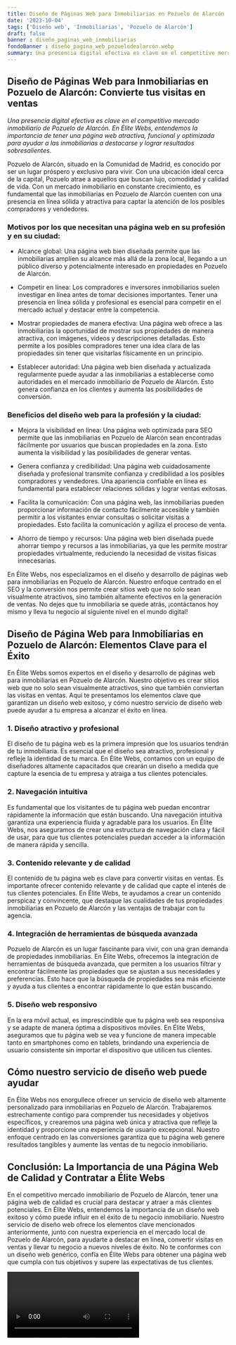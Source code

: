 ```yaml
---
title: Diseño de Páginas Web para Inmobiliarias en Pozuelo de Alarcón
date: '2023-10-04'
tags: ['Diseño web', 'Inmobiliarias', 'Pozuelo de Alarcón']
draft: false
banner : diseño_paginas_web_inmobiliarias
fondoBanner : diseño_pagina_web_pozuelodealarcón.webp
summary: Una presencia digital efectiva es clave en el competitivo mercado inmobiliario de Pozuelo de Alarcón. En Élite Webs, entendemos la importancia de tener una página web atractiva, funcional y optimizada para ayudar a las inmobiliarias a destacarse y lograr resultados sobresalientes.
---
```


## Diseño de Páginas Web para Inmobiliarias en Pozuelo de Alarcón: Convierte tus visitas en ventas

*Una presencia digital efectiva es clave en el competitivo mercado inmobiliario de Pozuelo de Alarcón. En Élite Webs, entendemos la importancia de tener una página web atractiva, funcional y optimizada para ayudar a las inmobiliarias a destacarse y lograr resultados sobresalientes.*

Pozuelo de Alarcón, situado en la Comunidad de Madrid, es conocido por ser un lugar próspero y exclusivo para vivir. Con una ubicación ideal cerca de la capital, Pozuelo atrae a aquellos que buscan lujo, comodidad y calidad de vida. Con un mercado inmobiliario en constante crecimiento, es fundamental que las inmobiliarias en Pozuelo de Alarcón cuenten con una presencia en línea sólida y atractiva para captar la atención de los posibles compradores y vendedores.

### Motivos por los que necesitan una página web en su profesión y en su ciudad:

- Alcance global: Una página web bien diseñada permite que las inmobiliarias amplíen su alcance más allá de la zona local, llegando a un público diverso y potencialmente interesado en propiedades en Pozuelo de Alarcón.

- Competir en línea: Los compradores e inversores inmobiliarios suelen investigar en línea antes de tomar decisiones importantes. Tener una presencia en línea sólida y profesional es esencial para competir en el mercado actual y destacar entre la competencia.

- Mostrar propiedades de manera efectiva: Una página web ofrece a las inmobiliarias la oportunidad de mostrar sus propiedades de manera atractiva, con imágenes, videos y descripciones detalladas. Esto permite a los posibles compradores tener una idea clara de las propiedades sin tener que visitarlas físicamente en un principio.

- Establecer autoridad: Una página web bien diseñada y actualizada regularmente puede ayudar a las inmobiliarias a establecerse como autoridades en el mercado inmobiliario de Pozuelo de Alarcón. Esto genera confianza en los clientes y aumenta las posibilidades de conversión.

### Beneficios del diseño web para la profesión y la ciudad:

- Mejora la visibilidad en línea: Una página web optimizada para SEO permite que las inmobiliarias en Pozuelo de Alarcón sean encontradas fácilmente por usuarios que buscan propiedades en la zona. Esto aumenta la visibilidad y las posibilidades de generar ventas.

- Genera confianza y credibilidad: Una página web cuidadosamente diseñada y profesional transmite confianza y credibilidad a los posibles compradores y vendedores. Una apariencia confiable en línea es fundamental para establecer relaciones sólidas y lograr ventas exitosas.

- Facilita la comunicación: Con una página web, las inmobiliarias pueden proporcionar información de contacto fácilmente accesible y también permitir a los visitantes enviar consultas o solicitar visitas a propiedades. Esto facilita la comunicación y agiliza el proceso de venta.

- Ahorro de tiempo y recursos: Una página web bien diseñada puede ahorrar tiempo y recursos a las inmobiliarias, ya que les permite mostrar propiedades virtualmente, reduciendo la necesidad de visitas físicas innecesarias.

En Élite Webs, nos especializamos en el diseño y desarrollo de páginas web para inmobiliarias en Pozuelo de Alarcón. Nuestro enfoque centrado en el SEO y la conversión nos permite crear sitios web que no solo sean visualmente atractivos, sino también altamente efectivos en la generación de ventas. No dejes que tu inmobiliaria se quede atrás, ¡contáctanos hoy mismo y lleva tu negocio al siguiente nivel en el mundo digital!

<GifSeo />

<Cta />

## Diseño de Página Web para Inmobiliarias en Pozuelo de Alarcón: Elementos Clave para el Éxito

En Élite Webs somos expertos en el diseño y desarrollo de páginas web para inmobiliarias en Pozuelo de Alarcón. Nuestro objetivo es crear sitios web que no solo sean visualmente atractivos, sino que también conviertan las visitas en ventas. Aquí te presentamos los elementos clave que garantizan un diseño web exitoso, y cómo nuestro servicio de diseño web puede ayudar a tu empresa a alcanzar el éxito en línea.

### 1. Diseño atractivo y profesional

El diseño de tu página web es la primera impresión que los usuarios tendrán de tu inmobiliaria. Es esencial que el diseño sea atractivo, profesional y refleje la identidad de tu marca. En Élite Webs, contamos con un equipo de diseñadores altamente capacitados que crearán un diseño a medida que capture la esencia de tu empresa y atraiga a tus clientes potenciales.

### 2. Navegación intuitiva

Es fundamental que los visitantes de tu página web puedan encontrar rápidamente la información que están buscando. Una navegación intuitiva garantiza una experiencia fluida y agradable para los usuarios. En Élite Webs, nos aseguramos de crear una estructura de navegación clara y fácil de usar, para que tus clientes potenciales puedan acceder a la información de manera rápida y sencilla.

### 3. Contenido relevante y de calidad

El contenido de tu página web es clave para convertir visitas en ventas. Es importante ofrecer contenido relevante y de calidad que capte el interés de tus clientes potenciales. En Élite Webs, te ayudamos a crear un contenido perspicaz y convincente, que destaque las cualidades de tus propiedades inmobiliarias en Pozuelo de Alarcón y las ventajas de trabajar con tu agencia.

### 4. Integración de herramientas de búsqueda avanzada

Pozuelo de Alarcón es un lugar fascinante para vivir, con una gran demanda de propiedades inmobiliarias. En Élite Webs, ofrecemos la integración de herramientas de búsqueda avanzada, que permiten a los usuarios filtrar y encontrar fácilmente las propiedades que se ajustan a sus necesidades y preferencias. Esto hace que la búsqueda de propiedades sea más eficiente y ayuda a tus clientes a encontrar rápidamente lo que están buscando.

### 5. Diseño web responsivo

En la era móvil actual, es imprescindible que tu página web sea responsiva y se adapte de manera óptima a dispositivos móviles. En Élite Webs, aseguramos que tu página web se vea y funcione de manera impecable tanto en smartphones como en tablets, brindando una experiencia de usuario consistente sin importar el dispositivo que utilicen tus clientes.

## Cómo nuestro servicio de diseño web puede ayudar

En Élite Webs nos enorgullece ofrecer un servicio de diseño web altamente personalizado para inmobiliarias en Pozuelo de Alarcón. Trabajaremos estrechamente contigo para comprender tus necesidades y objetivos específicos, y crearemos una página web única y atractiva que refleje la identidad y proporcione una experiencia de usuario excepcional. Nuestro enfoque centrado en las conversiones garantiza que tu página web genere resultados tangibles y aumente las ventas de tu negocio inmobiliario.

## Conclusión: La Importancia de una Página Web de Calidad y Contratar a Élite Webs

En el competitivo mercado inmobiliario de Pozuelo de Alarcón, tener una página web de calidad es crucial para destacar y atraer a más clientes potenciales. En Élite Webs, entendemos la importancia de un diseño web exitoso y cómo puede influir en el éxito de tu negocio inmobiliario. Nuestro servicio de diseño web ofrece los elementos clave mencionados anteriormente, junto con nuestra experiencia en el mercado local de Pozuelo de Alarcón, para ayudarte a destacar en línea, convertir visitas en ventas y llevar tu negocio a nuevos niveles de éxito. No te conformes con un diseño web genérico, confía en Élite Webs para obtener una página web que cumpla con tus objetivos y supere las expectativas de tus clientes.

<Video />

<CtaBot job='Inmobiliarias' city='Pozuelo de Alarcón'/>

<Gmaps query='Pozuelo de Alarcón+españa+maps' />